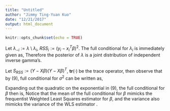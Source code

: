 ```yaml
---
title: "Untitled"
author: "Jimmy Ting-Yuan Kuo"
date: "12/21/2017"
output: html_document
---
```


```r
knitr::opts_chunk$set(echo = TRUE)
```


\pagebreak
\section{Appendix}
\subsection{Full Conditionals}
\paragraph{$\boldsymbol{\lambda_1, \lambda_2,...,\lambda_n}$}

\noindent Let $\lambda_{-i} := \lambda \setminus {\lambda_i}, \ RSS_i := (y_i - x^T_i\beta)^2$. The full conditional for $\lambda_i$ is immediately given as, 
\begin{align}
\begin{split}
f(\lambda_i \mid \lambda_{-i}, \beta, \sigma^2, y,x) &\propto e^{-\frac{1}{2\sigma^2}\frac{(RSS_i)^2}{\lambda_i}} \lambda_i^{-\frac{v+1}{2} -1}e^{-\frac{v}{2\lambda_i}} = \lambda_i^{-(v+1)/2 -1} e^{-\frac{v\times RSS^2_i}{2\sigma^2\lambda_i}} \\
&\sim IG\Big(\frac{v+1}{2}, \frac{v + \sigma^{-2}RSS_i}{2} \Big)
\end{split}
\end{align}
\noindent Therefore the posterior of $\lambda$ is a joint distribution of independent inverse gamma's. 
\paragraph{$\boldsymbol{\sigma^2}$}

\noindent Let $S_{RSS} := (Y - X\beta)(Y- X\beta)^T$, $\textbf{tr}( \cdot )$ be the trace operator, then observe that by (9), full conditional for $\sigma^2$ can be written as, 
\begin{align}
\begin{split}
f(\sigma^2 \mid \lambda, \beta Y, X) & \propto (\sigma^2)^{-(n + 2\alpha)/2} e^{-\frac{1}{2\sigma^2} \textbf{tr}\big( S_{RSS}\Lambda^{-1}\big)} \\
&\sim IG\Big( \frac{n + 2(\alpha - 1)}{2},  \frac{\textbf{tr}\big( S_{RSS}\Lambda^{-1}\big)}{2} \Big) \\
&= IG\Big( \frac{n + 2(\alpha - 1)}{2}, \frac{1}{2}\sum_{i=1}^n \frac{(y_i - x^T_i\beta)^2}{\lambda_i} \Big)
\end{split}
\end{align}

\paragraph{$\boldsymbol{\beta}$}

\noindent Expanding out the quadratic on the exponential in (9), the full conditional for $\beta$ then is, 
\begin{align}
\begin{split}
f(\beta, \mid \sigma^2, \lambda, Y, X) &\propto \exp\{{-\frac{1}{2\sigma^2}\big((X\beta)^T\Lambda^{-1}X\beta -2 Y^T \Lambda^{-1}X\beta  \big)} \} \\
&\sim \textbf{MVN}\big(\boldsymbol{\mu} , \boldsymbol{\Sigma} \big), \ \ \boldsymbol{\mu} = \boldsymbol{\Sigma}\times \big(X^T(\sigma^2\Lambda)^{-1}Y \big), \ \  \boldsymbol{\Sigma} = \big(X^T (\sigma^2 \Lambda)^{-1}X\big)^{-1}
\end{split}
\end{align}
\noindent Notice that the mean of the full conditional for $\beta$ mimicks the frequentist Weighted Least Squares estimator for $\beta$, and the variance also mimicks the variance of the WLS estimator . 


